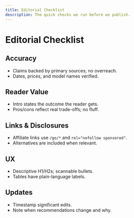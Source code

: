 ```yaml
---
title: Editorial Checklist
description: The quick checks we run before we publish.
---
```


# Editorial Checklist

## Accuracy
- Claims backed by primary sources; no overreach.
- Dates, prices, and model names verified.

## Reader Value
- Intro states the outcome the reader gets.
- Pros/cons reflect real trade-offs; no fluff.

## Links & Disclosures
- Affiliate links use `/go/*` and `rel="nofollow sponsored"`.
- Alternatives are included when relevant.

## UX
- Descriptive H1/H2s; scannable bullets.
- Tables have plain-language labels.

## Updates
- Timestamp significant edits.
- Note when recommendations change and why.

